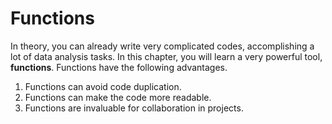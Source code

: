 # Functions {#functions}

In theory, you can already write very complicated codes, accomplishing a lot of data analysis tasks. In this chapter, you will learn a very powerful tool, **functions**. Functions have the following advantages.

1. Functions can avoid code duplication.
2. Functions can make the code more readable.
3. Functions are invaluable for collaboration in projects.
